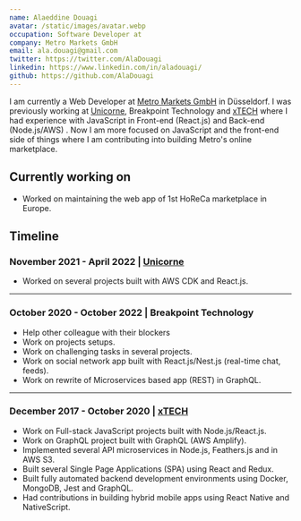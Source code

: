 ```yaml
---
name: Alaeddine Douagi
avatar: /static/images/avatar.webp
occupation: Software Developer at
company: Metro Markets GmbH
email: ala.douagi@gmail.com
twitter: https://twitter.com/AlaDouagi
linkedin: https://www.linkedin.com/in/aladouagi/
github: https://github.com/AlaDouagi
---
```


I am currently a Web Developer at [Metro Markets GmbH](https://www.metro-markets.de/) in Düsseldorf.
I was previously working at [Unicorne](https://www.unicorne.cloud/en/), Breakpoint Technology and [xTECH](https://www.xtech.guru/)
where I had experience with JavaScript in Front-end (React.js) and Back-end (Node.js/AWS) .
Now I am more focused on JavaScript and the front-end side of things
where I am contributing into building Metro's online marketplace.

## Currently working on

- Worked on maintaining the web app of 1st HoReCa marketplace in Europe.

## Timeline

### November 2021 - April 2022 | [Unicorne](https://www.unicorne.cloud/en/)

- Worked on several projects built with AWS CDK and React.js.

---

### October 2020 - October 2022 | Breakpoint Technology

- Help other colleague with their blockers
- Work on projects setups.
- Work on challenging tasks in several projects.
- Work on social network app built with React.js/Nest.js (real-time chat, feeds).
- Work on rewrite of Microservices based app (REST) in GraphQL.

---

### December 2017 - October 2020 | [xTECH](https://www.xtech.guru/)

- Work on Full-stack JavaScript projects built with Node.js/React.js.
- Work on GraphQL project built with GraphQL (AWS Amplify).
- Implemented several API microservices in Node.js, Feathers.js and in AWS S3.
- Built several Single Page Applications (SPA) using React and Redux.
- Built fully automated backend development environments using Docker, MongoDB, Jest and GraphQL.
- Had contributions in building hybrid mobile apps using React Native and NativeScript.
